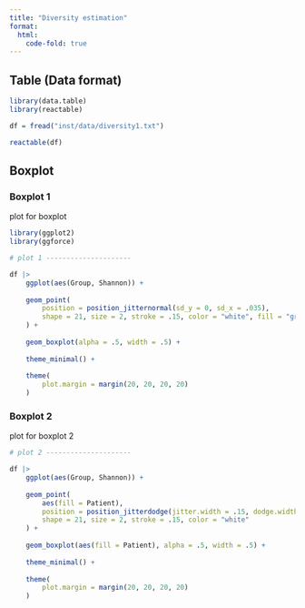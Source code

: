 ```yaml
---
title: "Diversity estimation"
format:
  html:
    code-fold: true
---
```


## Table (Data format)

```r

library(data.table)
library(reactable)

df = fread("inst/data/diversity1.txt")

reactable(df)
```

## Boxplot

### Boxplot 1

plot for boxplot

```r
library(ggplot2)
library(ggforce)

# plot 1 ---------------------

df |>
    ggplot(aes(Group, Shannon)) +
    
    geom_point(
        position = position_jitternormal(sd_y = 0, sd_x = .035),
        shape = 21, size = 2, stroke = .15, color = "white", fill = "grey10"
    ) +
    
    geom_boxplot(alpha = .5, width = .5) +
    
    theme_minimal() +
    
    theme(
        plot.margin = margin(20, 20, 20, 20)
    )
```

### Boxplot 2

plot for boxplot 2

```r
# plot 2 ---------------------

df |>
    ggplot(aes(Group, Shannon)) +
    
    geom_point(
        aes(fill = Patient),
        position = position_jitterdodge(jitter.width = .15, dodge.width = .5),
        shape = 21, size = 2, stroke = .15, color = "white"
    ) +
    
    geom_boxplot(aes(fill = Patient), alpha = .5, width = .5) +
    
    theme_minimal() +
    
    theme(
        plot.margin = margin(20, 20, 20, 20)
    )
```
